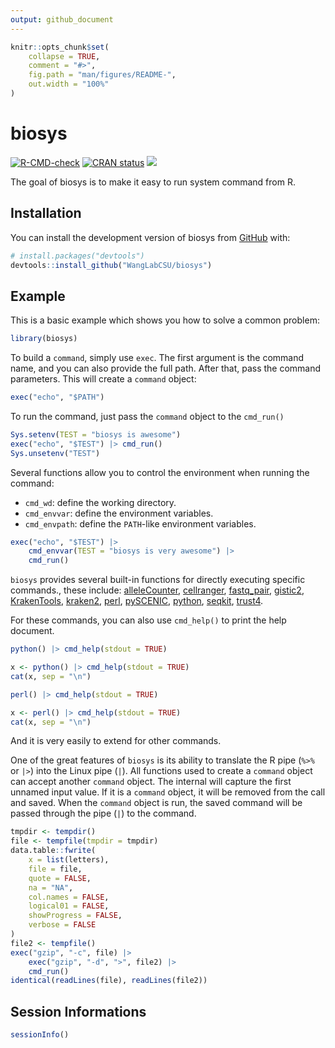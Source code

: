 ```yaml
---
output: github_document
---
```


<!-- README.md is generated from README.Rmd. Please edit that file -->

```r
knitr::opts_chunk$set(
    collapse = TRUE,
    comment = "#>",
    fig.path = "man/figures/README-",
    out.width = "100%"
)
```

# biosys

<!-- badges: start -->
[![R-CMD-check](https://github.com/WangLabCSU/biosys/actions/workflows/R-CMD-check.yaml/badge.svg)](https://github.com/WangLabCSU/biosys/actions/workflows/R-CMD-check.yaml)
[![CRAN status](https://www.r-pkg.org/badges/version/biosys)](https://CRAN.R-project.org/package=biosys)
[![](https://cranlogs.r-pkg.org/badges/biosys)](https://cran.r-project.org/package=biosys)
<!-- badges: end -->

The goal of biosys is to make it easy to run system command from R.

## Installation

You can install the development version of biosys from [GitHub](https://github.com/) with:

``` r
# install.packages("devtools")
devtools::install_github("WangLabCSU/biosys")
```

## Example

This is a basic example which shows you how to solve a common problem:

```r
library(biosys)
```

To build a `command`, simply use `exec`. The first argument is the command name,
and you can also provide the full path. After that, pass the command parameters.
This will create a `command` object:
```r
exec("echo", "$PATH")
```

To run the command, just pass the `command` object to the `cmd_run()`
```r
Sys.setenv(TEST = "biosys is awesome")
exec("echo", "$TEST") |> cmd_run()
Sys.unsetenv("TEST")
```

Several functions allow you to control the environment when running the command:

  - `cmd_wd`: define the working directory.
  - `cmd_envvar`: define the environment variables.
  - `cmd_envpath`: define the `PATH`-like environment variables.

```r
exec("echo", "$TEST") |>
    cmd_envvar(TEST = "biosys is very awesome") |>
    cmd_run()
```

`biosys` provides several built-in functions for directly executing specific
commands., these include:
[alleleCounter](https://github.com/cancerit/alleleCount),
[cellranger](https://www.10xgenomics.com/cn/support/software/cell-ranger/latest),
[fastq_pair](https://github.com/linsalrob/fastq-pair),
[gistic2](https://broadinstitute.github.io/gistic2/),
[KrakenTools](https://github.com/jenniferlu717/KrakenTools),
[kraken2](https://github.com/DerrickWood/kraken2/wiki/Manual),
[perl](https://www.perl.org/), [pySCENIC](https://github.com/aertslab/pySCENIC),
[python](https://www.python.org/), [seqkit](https://bioinf.shenwei.me/seqkit/),
[trust4](https://github.com/liulab-dfci/TRUST4).

For these commands, you can also use `cmd_help()` to print the help document.
```r
python() |> cmd_help(stdout = TRUE)
```

```r
x <- python() |> cmd_help(stdout = TRUE)
cat(x, sep = "\n")
```

```r
perl() |> cmd_help(stdout = TRUE)
```

```r
x <- perl() |> cmd_help(stdout = TRUE)
cat(x, sep = "\n")
```

And it is very easily to extend for other commands.

One of the great features of `biosys` is its ability to translate the R pipe
(`%>%` or `|>`) into the Linux pipe (`|`). All functions used to create a
`command` object can accept another `command` object. The internal will capture
the first unnamed input value. If it is a `command` object, it will be removed
from the call and saved. When the `command` object is run, the saved command
will be passed through the pipe (`|`) to the command.

```r
tmpdir <- tempdir()
file <- tempfile(tmpdir = tmpdir)
data.table::fwrite(
    x = list(letters),
    file = file,
    quote = FALSE,
    na = "NA",
    col.names = FALSE,
    logical01 = FALSE,
    showProgress = FALSE,
    verbose = FALSE
)
file2 <- tempfile()
exec("gzip", "-c", file) |>
    exec("gzip", "-d", ">", file2) |>
    cmd_run()
identical(readLines(file), readLines(file2))
```

## Session Informations
```r
sessionInfo()
```
